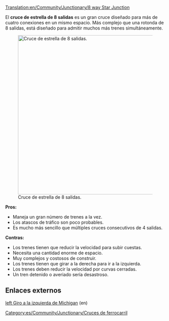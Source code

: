 [[Translation:en/Community/Junctionary/8 way Star Junction]]

{{es/Community/Junctionary/Menú de Cruces}}
El '''cruce de estrella de 8 salidas''' es un gran cruce diseñado para más de cuatro conexiones en un mismo espacio. Más complejo que una rotonda de 8 salidas, está diseñado para admitir muchos más trenes simultáneamente.

[[File:en/Community/Junctionary/8 Way Star.png|thumb|center|500px|Cruce de estrella de 8 salidas.]]

'''Pros:'''
*Maneja un gran número de trenes a la vez.
*Los atascos de tráfico son poco probables.
*Es mucho más sencillo que múltiples cruces consecutivos de 4 salidas.

'''Contras:'''
*Los trenes tienen que reducir la velocidad para subir cuestas.
*Necesita una cantidad enorme de espacio.
*Muy complejos y costosos de construir.
*Los trenes tienen que girar a la derecha para ir a la izquierda.
*Los trenes deben reducir la velocidad por curvas cerradas.
*Un tren detenido o averiado sería desastroso.

==Enlaces externos==
[https://www.wikipedia.org/wiki/Michigan left Giro a la izquierda de Michigan] (en)

[[Category:es/Community/Junctionary/Cruces de ferrocarril]]